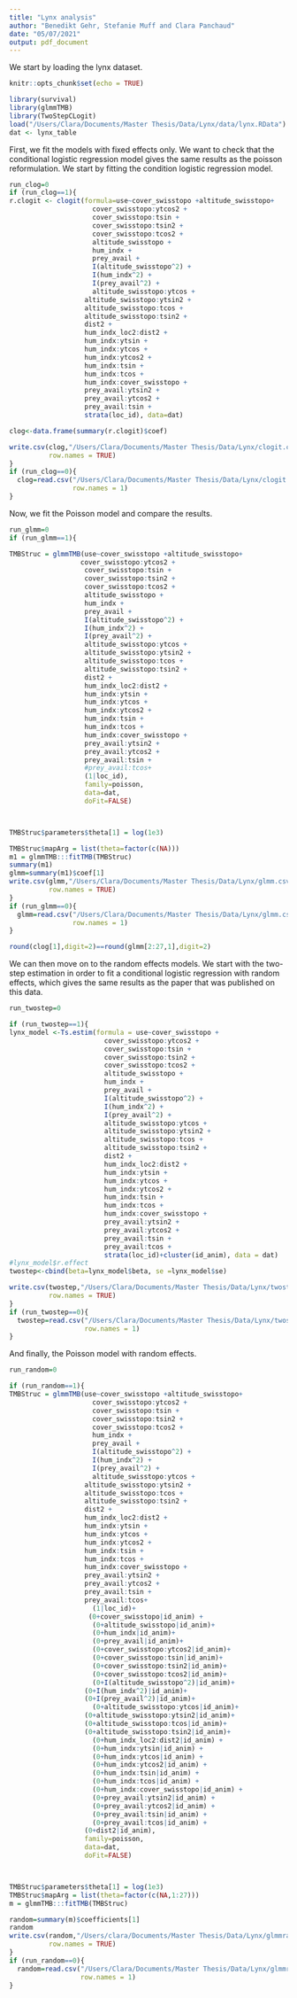 ```yaml
---
title: "Lynx analysis"
author: "Benedikt Gehr, Stefanie Muff and Clara Panchaud"
date: "05/07/2021"
output: pdf_document
---
```



We start by loading the lynx dataset. 
```r
knitr::opts_chunk$set(echo = TRUE)
```


```r
library(survival)
library(glmmTMB)
library(TwoStepCLogit)
load("/Users/Clara/Documents/Master Thesis/Data/Lynx/data/lynx.RData")
dat <- lynx_table
```

First, we fit the models with fixed effects only. We want to check that the conditional logistic regression model gives the same results as the poisson reformulation.  We start by fitting the condition logistic regression model.
```r
run_clog=0
if (run_clog==1){
r.clogit <- clogit(formula=use~cover_swisstopo +altitude_swisstopo+
                     cover_swisstopo:ytcos2 +
                     cover_swisstopo:tsin +
                     cover_swisstopo:tsin2 +
                     cover_swisstopo:tcos2 +
                     altitude_swisstopo +
                     hum_indx +
                     prey_avail +
                     I(altitude_swisstopo^2) +
                     I(hum_indx^2) +
                     I(prey_avail^2) +
                     altitude_swisstopo:ytcos +
                   altitude_swisstopo:ytsin2 +
                   altitude_swisstopo:tcos +
                   altitude_swisstopo:tsin2 +
                   dist2 +
                   hum_indx_loc2:dist2 +
                   hum_indx:ytsin +
                   hum_indx:ytcos +
                   hum_indx:ytcos2 +
                   hum_indx:tsin +
                   hum_indx:tcos +
                   hum_indx:cover_swisstopo +
                   prey_avail:ytsin2 +
                   prey_avail:ytcos2 +
                   prey_avail:tsin +
                   strata(loc_id), data=dat) 

clog<-data.frame(summary(r.clogit)$coef)

write.csv(clog,"/Users/Clara/Documents/Master Thesis/Data/Lynx/clogit.csv",
          row.names = TRUE)
}
if (run_clog==0){
  clog=read.csv("/Users/Clara/Documents/Master Thesis/Data/Lynx/clogit.csv",
                row.names = 1)
}
```

Now, we fit the Poisson model and compare the results.

```r
run_glmm=0
if (run_glmm==1){

TMBStruc = glmmTMB(use~cover_swisstopo +altitude_swisstopo+
                  cover_swisstopo:ytcos2 +
                   cover_swisstopo:tsin +
                   cover_swisstopo:tsin2 +
                   cover_swisstopo:tcos2 +
                   altitude_swisstopo +
                   hum_indx +
                   prey_avail +
                   I(altitude_swisstopo^2) +
                   I(hum_indx^2) +
                   I(prey_avail^2) +
                   altitude_swisstopo:ytcos +
                   altitude_swisstopo:ytsin2 +
                   altitude_swisstopo:tcos +
                   altitude_swisstopo:tsin2 +
                   dist2 +
                   hum_indx_loc2:dist2 +
                   hum_indx:ytsin +
                   hum_indx:ytcos +
                   hum_indx:ytcos2 +
                   hum_indx:tsin +
                   hum_indx:tcos +
                   hum_indx:cover_swisstopo +
                   prey_avail:ytsin2 +
                   prey_avail:ytcos2 +
                   prey_avail:tsin +
                   #prey_avail:tcos+
                   (1|loc_id), 
                   family=poisson,
                   data=dat,
                   doFit=FALSE)



TMBStruc$parameters$theta[1] = log(1e3)

TMBStruc$mapArg = list(theta=factor(c(NA)))
m1 = glmmTMB:::fitTMB(TMBStruc)
summary(m1)
glmm=summary(m1)$coef[1]
write.csv(glmm,"/Users/Clara/Documents/Master Thesis/Data/Lynx/glmm.csv",
          row.names = TRUE)
}
if (run_glmm==0){
  glmm=read.csv("/Users/Clara/Documents/Master Thesis/Data/Lynx/glmm.csv",
                row.names = 1)
}

round(clog[1],digit=2)==round(glmm[2:27,1],digit=2)
```

We can then move on to the random effects models. We start with the two-step estimation in order to fit a conditional logistic regression with random effects, which gives the same results as the paper that was published on this data.

```r
run_twostep=0

if (run_twostep==1){
lynx_model <-Ts.estim(formula = use~cover_swisstopo +
                        cover_swisstopo:ytcos2 +
                        cover_swisstopo:tsin +
                        cover_swisstopo:tsin2 +
                        cover_swisstopo:tcos2 +
                        altitude_swisstopo +
                        hum_indx +
                        prey_avail +
                        I(altitude_swisstopo^2) +
                        I(hum_indx^2) +
                        I(prey_avail^2) +
                        altitude_swisstopo:ytcos +
                        altitude_swisstopo:ytsin2 +
                        altitude_swisstopo:tcos +
                        altitude_swisstopo:tsin2 +
                        dist2 +
                        hum_indx_loc2:dist2 +
                        hum_indx:ytsin +
                        hum_indx:ytcos +
                        hum_indx:ytcos2 +
                        hum_indx:tsin +
                        hum_indx:tcos +
                        hum_indx:cover_swisstopo +
                        prey_avail:ytsin2 +
                        prey_avail:ytcos2 +
                        prey_avail:tsin +
                        prey_avail:tcos +
                        strata(loc_id)+cluster(id_anim), data = dat)
#lynx_model$r.effect
twostep<-cbind(beta=lynx_model$beta, se =lynx_model$se)

write.csv(twostep,"/Users/Clara/Documents/Master Thesis/Data/Lynx/twostep.csv",
          row.names = TRUE)
}
if (run_twostep==0){
  twostep=read.csv("/Users/Clara/Documents/Master Thesis/Data/Lynx/twostep.csv",
                   row.names = 1)
}
```

And finally, the Poisson model with random effects.

```r
run_random=0

if (run_random==1){
TMBStruc = glmmTMB(use~cover_swisstopo +altitude_swisstopo+
                     cover_swisstopo:ytcos2 +
                     cover_swisstopo:tsin +
                     cover_swisstopo:tsin2 +
                     cover_swisstopo:tcos2 +
                     hum_indx +
                     prey_avail +
                     I(altitude_swisstopo^2) +
                     I(hum_indx^2) +
                     I(prey_avail^2) +
                     altitude_swisstopo:ytcos +
                   altitude_swisstopo:ytsin2 +
                   altitude_swisstopo:tcos +
                   altitude_swisstopo:tsin2 +
                   dist2 +
                   hum_indx_loc2:dist2 +
                   hum_indx:ytsin +
                   hum_indx:ytcos +
                   hum_indx:ytcos2 +
                   hum_indx:tsin +
                   hum_indx:tcos +
                   hum_indx:cover_swisstopo +
                   prey_avail:ytsin2 +
                   prey_avail:ytcos2 +
                   prey_avail:tsin +
                   prey_avail:tcos+
                     (1|loc_id)+
                    (0+cover_swisstopo|id_anim) +
                     (0+altitude_swisstopo|id_anim)+
                     (0+hum_indx|id_anim)+
                     (0+prey_avail|id_anim)+
                     (0+cover_swisstopo:ytcos2|id_anim)+
                     (0+cover_swisstopo:tsin|id_anim)+
                     (0+cover_swisstopo:tsin2|id_anim)+
                     (0+cover_swisstopo:tcos2|id_anim)+
                     (0+I(altitude_swisstopo^2)|id_anim)+
                   (0+I(hum_indx^2)|id_anim)+
                   (0+I(prey_avail^2)|id_anim)+
                     (0+altitude_swisstopo:ytcos|id_anim)+
                   (0+altitude_swisstopo:ytsin2|id_anim)+
                   (0+altitude_swisstopo:tcos|id_anim)+
                   (0+altitude_swisstopo:tsin2|id_anim)+
                     (0+hum_indx_loc2:dist2|id_anim) +
                     (0+hum_indx:ytsin|id_anim) +
                     (0+hum_indx:ytcos|id_anim) +
                     (0+hum_indx:ytcos2|id_anim) +
                     (0+hum_indx:tsin|id_anim) +
                     (0+hum_indx:tcos|id_anim) +
                     (0+hum_indx:cover_swisstopo|id_anim) +
                     (0+prey_avail:ytsin2|id_anim) +
                     (0+prey_avail:ytcos2|id_anim) +
                     (0+prey_avail:tsin|id_anim) +
                     (0+prey_avail:tcos|id_anim) +
                   (0+dist2|id_anim), 
                   family=poisson,
                   data=dat,
                   doFit=FALSE)



TMBStruc$parameters$theta[1] = log(1e3)
TMBStruc$mapArg = list(theta=factor(c(NA,1:27)))
m = glmmTMB:::fitTMB(TMBStruc)

random=summary(m)$coefficients[1]
random
write.csv(random,"/Users/clara/Documents/Master Thesis/Data/Lynx/glmmrandomwithintercept.csv",
          row.names = TRUE)
}
if (run_random==0){
  random=read.csv("/Users/Clara/Documents/Master Thesis/Data/Lynx/glmmrandomwithintercept.csv",
                  row.names = 1)
}
```





